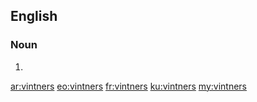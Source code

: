 ==English==

===Noun===
{{head|en|plural}}

# {{plural of|vintner|lang=en|nocat=1}}

[[ar:vintners]]
[[eo:vintners]]
[[fr:vintners]]
[[ku:vintners]]
[[my:vintners]]